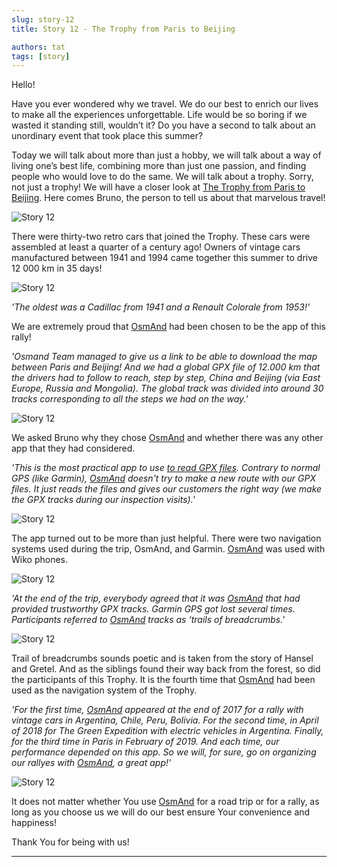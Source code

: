 ```yaml
---
slug: story-12
title: Story 12 - The Trophy from Paris to Beijing

authors: tat
tags: [story]
---
```


Hello!

Have you ever wondered why we travel. We do our best to enrich our lives to make all the experiences unforgettable. Life would be so boring if we wasted it standing still, wouldn’t it? Do you have a second to talk about an unordinary event that took place this summer?

Today we will talk about more than just a hobby, we will talk about a way of living one’s best life, combining more than just one passion, and finding people who would love to do the same. We will talk about a trophy. Sorry, not just a trophy! We will have a closer look at <a href="http://www.trophee-paris-pekin.fr/le-trophee-2019.html">The Trophy from Paris to Beijing</a>. Here comes Bruno, the person to tell us about that marvelous travel!

![Story 12](./1.jpg)

<!--truncate-->

There were thirty-two retro cars that joined the Trophy. These cars were assembled at least a quarter of a century ago! Owners of vintage cars manufactured between 1941 and 1994 came together this summer to drive 12 000 km in 35 days!

![Story 12](./4.jpg)

_'The oldest was a Cadillac from 1941 and a Renault Colorale from 1953!'_

We are extremely proud that <a href="https://osmand.net/">OsmAnd</a> had been chosen to be the app of this rally!

_'Osmand Team managed to give us a link to be able to download the map between Paris and Beijing! And we had a global GPX file of 12.000 km that the drivers had to follow to reach, step by step, China and Beijing (via East Europe, Russia and Mongolia). The global track was divided into around 30 tracks corresponding to all the steps we had on the way.'_

![Story 12](./5.png)

We asked Bruno why they chose <a href="https://osmand.net/">OsmAnd</a> and whether there was any other app that they had considered.

_'This is the most practical app to use <a href="https://osmand.net/docs/user/personal/tracks">to read GPX files</a>. Contrary to normal GPS (like Garmin), <a href="https://osmand.net/">OsmAnd</a> doesn't try to make a new route with our GPX files. It just reads the files and gives our customers the right way (we make the GPX tracks during our inspection visits).'_

![Story 12](./8.jpeg)

The app turned out to be more than just helpful. There were two navigation systems used during the trip, OsmAnd, and Garmin. <a href="https://osmand.net/">OsmAnd</a> was used with Wiko phones.

![Story 12](./6.jpg)

_'At the end of the trip, everybody agreed that it was <a href="https://osmand.net/">OsmAnd</a> that had provided trustworthy GPX tracks. Garmin GPS got lost several times. Participants referred to <a href="https://osmand.net/">OsmAnd</a> tracks as ‘trails of breadcrumbs.'_

![Story 12](./9.jpeg)

Trail of breadcrumbs sounds poetic and is taken from the story of Hansel and Gretel. And as the siblings found their way back from the forest, so did the participants of this Trophy. It is the fourth time that <a href="https://osmand.net/">OsmAnd</a> had been used as the navigation system of the Trophy.

_'For the first time, <a href="https://osmand.net/">OsmAnd</a> appeared at the end of 2017 for a rally with vintage cars in Argentina, Chile, Peru, Bolivia. For the second time, in April of 2018 for The Green Expedition with electric vehicles in Argentina. Finally, for the third time in Paris in February of 2019. And each time, our performance depended on this app. So we will, for sure, go on organizing our rallyes with <a href="https://osmand.net/">OsmAnd</a>, a great app!'_

![Story 12](./7.jpeg)

It does not matter whether You use <a href="https://osmand.net/">OsmAnd</a> for a road trip or for a rally, as long as you choose us we will do our best ensure Your convenience and happiness!

Thank You for being with us!

_________________________________________________

<LinksSocial/>
<LinksTelegram/>

<AndroidStore/>
<AppleStore/>